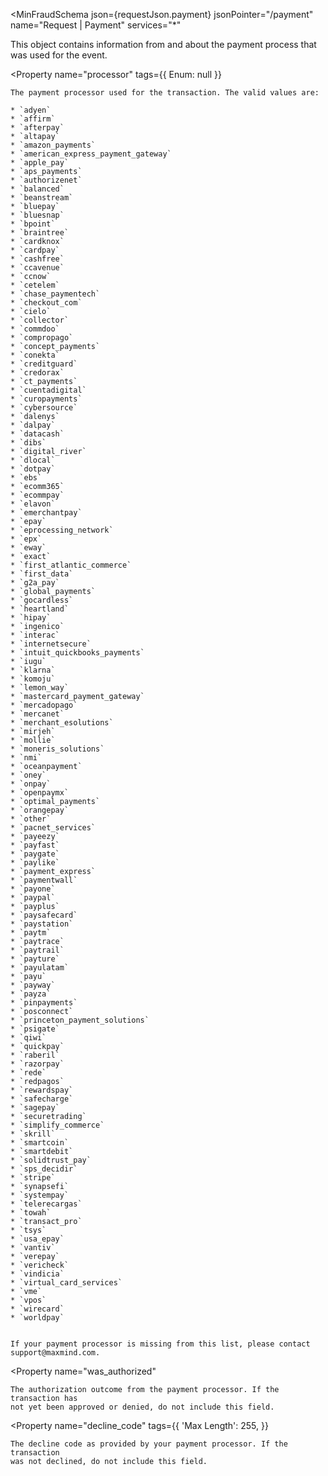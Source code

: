 
<MinFraudSchema
  json={requestJson.payment}
  jsonPointer="/payment"
  name="Request | Payment"
  services="*"
>
  This object contains information from and about the payment process that
  was used for the event.

  <Property
    name="processor"
    tags={{
      Enum: null
    }}
  >
    The payment processor used for the transaction. The valid values are:

    * `adyen`
    * `affirm`
    * `afterpay`
    * `altapay`
    * `amazon_payments`
    * `american_express_payment_gateway`
    * `apple_pay`
    * `aps_payments`
    * `authorizenet`
    * `balanced`
    * `beanstream`
    * `bluepay`
    * `bluesnap`
    * `bpoint`
    * `braintree`
    * `cardknox`
    * `cardpay`
    * `cashfree`
    * `ccavenue`
    * `ccnow`
    * `cetelem`
    * `chase_paymentech`
    * `checkout_com`
    * `cielo`
    * `collector`
    * `commdoo`
    * `compropago`
    * `concept_payments`
    * `conekta`
    * `creditguard`
    * `credorax`
    * `ct_payments`
    * `cuentadigital`
    * `curopayments`
    * `cybersource`
    * `dalenys`
    * `dalpay`
    * `datacash`
    * `dibs`
    * `digital_river`
    * `dlocal`
    * `dotpay`
    * `ebs`
    * `ecomm365`
    * `ecommpay`
    * `elavon`
    * `emerchantpay`
    * `epay`
    * `eprocessing_network`
    * `epx`
    * `eway`
    * `exact`
    * `first_atlantic_commerce`
    * `first_data`
    * `g2a_pay`
    * `global_payments`
    * `gocardless`
    * `heartland`
    * `hipay`
    * `ingenico`
    * `interac`
    * `internetsecure`
    * `intuit_quickbooks_payments`
    * `iugu`
    * `klarna`
    * `komoju`
    * `lemon_way`
    * `mastercard_payment_gateway`
    * `mercadopago`
    * `mercanet`
    * `merchant_esolutions`
    * `mirjeh`
    * `mollie`
    * `moneris_solutions`
    * `nmi`
    * `oceanpayment`
    * `oney`
    * `onpay`
    * `openpaymx`
    * `optimal_payments`
    * `orangepay`
    * `other`
    * `pacnet_services`
    * `payeezy`
    * `payfast`
    * `paygate`
    * `paylike`
    * `payment_express`
    * `paymentwall`
    * `payone`
    * `paypal`
    * `payplus`
    * `paysafecard`
    * `paystation`
    * `paytm`
    * `paytrace`
    * `paytrail`
    * `payture`
    * `payulatam`
    * `payu`
    * `payway`
    * `payza`
    * `pinpayments`
    * `posconnect`
    * `princeton_payment_solutions`
    * `psigate`
    * `qiwi`
    * `quickpay`
    * `raberil`
    * `razorpay`
    * `rede`
    * `redpagos`
    * `rewardspay`
    * `safecharge`
    * `sagepay`
    * `securetrading`
    * `simplify_commerce`
    * `skrill`
    * `smartcoin`
    * `smartdebit`
    * `solidtrust_pay`
    * `sps_decidir`
    * `stripe`
    * `synapsefi`
    * `systempay`
    * `telerecargas`
    * `towah`
    * `transact_pro`
    * `tsys`
    * `usa_epay`
    * `vantiv`
    * `verepay`
    * `vericheck`
    * `vindicia`
    * `virtual_card_services`
    * `vme`
    * `vpos`
    * `wirecard`
    * `worldpay`


    If your payment processor is missing from this list, please contact
    support@maxmind.com.
  </Property>

  <Property
    name="was_authorized"
  >
    The authorization outcome from the payment processor. If the transaction has
    not yet been approved or denied, do not include this field.
  </Property>

  <Property
    name="decline_code"
    tags={{
      'Max Length': 255,
    }}
  >
    The decline code as provided by your payment processor. If the transaction
    was not declined, do not include this field.
  </Property>
</MinFraudSchema>
